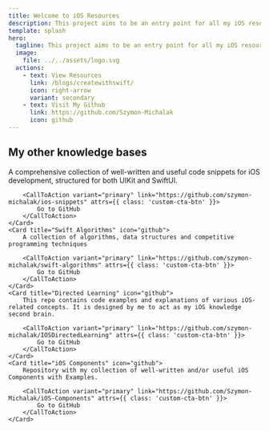 ```yaml
---
title: Welcome to iOS Resources
description: This project aims to be an entry point for all my iOS resources.
template: splash
hero:
  tagline: This project aims to be an entry point for all my iOS resources.
  image:
    file: ../../assets/logo.svg
  actions:
    - text: View Resources
      link: /blogs/createwithswift/
      icon: right-arrow
      variant: secondary
    - text: Visit My Github
      link: https://github.com/Szymon-Michalak
      icon: github
---
```



## My other knowledge bases

<CardGrid stagger>
	<Card title="iOS Snippets" icon="github">
        A comprehensive collection of well-written and useful code snippets for iOS development, structured for both UIKit and SwiftUI.

        <CallToAction variant="primary" link="https://github.com/szymon-michalak/ios-snippets" attrs={{ class: 'custom-cta-btn' }}>
            Go to GitHub
        </CallToAction>
	</Card>
	<Card title="Swift Algorithms" icon="github">
        A collection of algorithms, data structures and competitive programming techniques

        <CallToAction variant="primary" link="https://github.com/szymon-michalak/swift-algorithms" attrs={{ class: 'custom-cta-btn' }}>
            Go to GitHub
        </CallToAction>
	</Card>
	<Card title="Directed Learning" icon="github">
        This repo contains code examples and explanations of various iOS-related concepts. It is designed by me to act as my iOS knowledge second brain. 

        <CallToAction variant="primary" link="https://github.com/szymon-michalak/IOSDirectedLearning" attrs={{ class: 'custom-cta-btn' }}>
            Go to GitHub
        </CallToAction>
	</Card>
	<Card title="iOS Components" icon="github">
        Repository with my collection of well-written and/or useful iOS Components with Examples.

        <CallToAction variant="primary" link="https://github.com/Szymon-Michalak/iOS-Components" attrs={{ class: 'custom-cta-btn' }}>
            Go to GitHub
        </CallToAction>
	</Card>
</CardGrid>